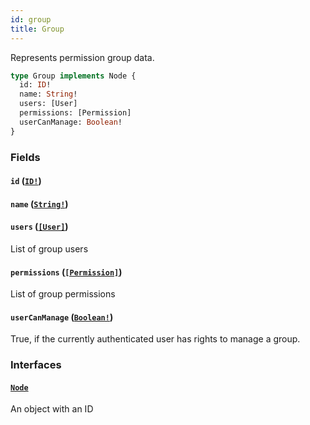 ```yaml
---
id: group
title: Group
---
```


Represents permission group data.

```graphql
type Group implements Node {
  id: ID!
  name: String!
  users: [User]
  permissions: [Permission]
  userCanManage: Boolean!
}
```

### Fields

#### `id` ([`ID!`](../../../developer/api-reference/scalars/id))

#### `name` ([`String!`](../../../developer/api-reference/scalars/string))

#### `users` ([`[User]`](../../../developer/api-reference/objects/user))

List of group users

#### `permissions` ([`[Permission]`](../../../developer/api-reference/objects/permission))

List of group permissions

#### `userCanManage` ([`Boolean!`](../../../developer/api-reference/scalars/boolean))

True, if the currently authenticated user has rights to manage a group.

### Interfaces

#### [`Node`](../../../developer/api-reference/interfaces/node)

An object with an ID
